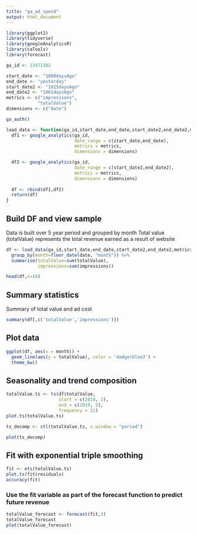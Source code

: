 ```yaml
---
title: "ga_ad_spend"
output: html_document
---
```


```r
library(ggplot2)
library(tidyverse)
library(googleAnalyticsR)
library(caTools)
library(forecast)

ga_id <- 13471302

start_date <- "1000daysAgo"
end_date <- "yesterday"
start_date2 <- "1825daysAgo"
end_date2 <- "1001daysAgo"
metrics <- c("impressions",
            "totalValue")
dimensions <- c("date")

ga_auth()

load_data <- function(ga_id,start_date,end_date,start_date2,end_date2,metrics,dimensions){
  df1 <- google_analytics(ga_id,
                          date_range = c(start_date,end_date),
                          metrics = metrics,
                          dimensions = dimensions)

  df2 <- google_analytics(ga_id,
                          date_range = c(start_date2,end_date2),
                          metrics = metrics,
                          dimensions = dimensions)
  
  df <- rbind(df1,df2)
  return(df)
}
```

## Build DF and view sample

Data is built over 5 year period and grouped by month
Total value (totalValue) represents the total revenue earned as a result of website

```r
df <- load_data(ga_id,start_date,end_date,start_date2,end_date2,metrics,dimensions) %>%
  group_by(month=floor_date(date, "month")) %>%
  summarise(totalValue=sum(totalValue),
            impressions=sum(impressions))

head(df,n=10)

```

## Summary statistics

Summary of total value and ad cost

```r
summary(df[,c('totalValue','impressions')])
```


## Plot data

```r
ggplot(df, aes(x = month)) +
  geom_line(aes(y = totalValue), color = 'dodgerblue3') +
  theme_bw()

```

## Seasonality and trend composition

```r
totalValue.ts <- ts(df$totalValue,
                    start = c(2014, 2),
                    end = c(2019, 2),
                    frequency = 12)
plot.ts(totalValue.ts)

ts_decomp <- stl(totalValue.ts, s.window = "period")

plot(ts_decomp)

```

## Fit with exponential triple smoothing

```r
fit <- ets(totalValue.ts)
plot.ts(fit$residuals)
accuracy(fit)

```

### Use the fit variable as part of the forecast function to predict future revenue
```r
totalValue_forecast <- forecast(fit,3)
totalValue_forecast
plot(totalValue_forecast)
```

